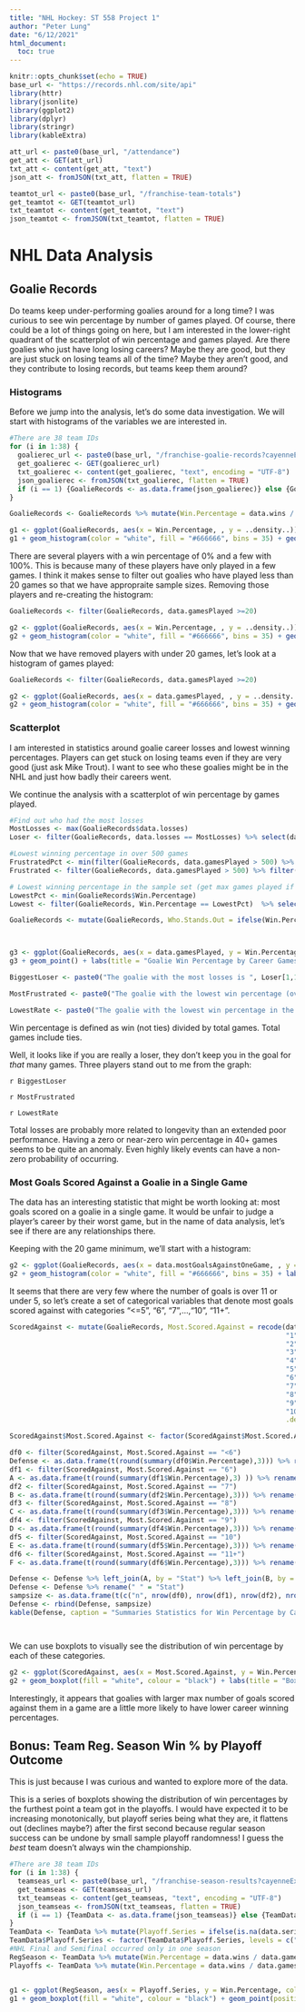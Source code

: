 ```yaml
---
title: "NHL Hockey: ST 558 Project 1"
author: "Peter Lung"
date: "6/12/2021"
html_document: 
  toc: true
---
```


```r
knitr::opts_chunk$set(echo = TRUE)
base_url <- "https://records.nhl.com/site/api"
library(httr)
library(jsonlite)
library(ggplot2)
library(dplyr)
library(stringr)
library(kableExtra)
```


```r
att_url <- paste0(base_url, "/attendance")
get_att <- GET(att_url)
txt_att <- content(get_att, "text")
json_att <- fromJSON(txt_att, flatten = TRUE)
```

```r
teamtot_url <- paste0(base_url, "/franchise-team-totals")
get_teamtot <- GET(teamtot_url)
txt_teamtot <- content(get_teamtot, "text")
json_teamtot <- fromJSON(txt_teamtot, flatten = TRUE)
```

# NHL Data Analysis 

## Goalie Records

Do teams keep under-performing goalies around for a long time? I was curious to see win percentage by number of games played. Of course, there could be a lot of things going on here, but I am interested in the lower-right quadrant of the scatterplot of win percentage and games played. Are there goalies who just have long losing careers? Maybe they are good, but they are just stuck on losing teams all of the time? Maybe they aren't good, and they contribute to losing records, but teams keep them around?

### Histograms

Before we jump into the analysis, let's do some data investigation. We will start with histograms of the variables we are interested in.

```r
#There are 38 team IDs
for (i in 1:38) {
  goalierec_url <- paste0(base_url, "/franchise-goalie-records?cayenneExp=franchiseId=",toString(i))
  get_goalierec <- GET(goalierec_url)
  txt_goalierec <- content(get_goalierec, "text", encoding = "UTF-8")
  json_goalierec <- fromJSON(txt_goalierec, flatten = TRUE)
  if (i == 1) {GoalieRecords <- as.data.frame(json_goalierec)} else {GoalieRecords <- rbind(GoalieRecords, as.data.frame(json_goalierec))}
}

GoalieRecords <- GoalieRecords %>% mutate(Win.Percentage = data.wins / data.gamesPlayed)

g1 <- ggplot(GoalieRecords, aes(x = Win.Percentage, , y = ..density..))
g1 + geom_histogram(color = "white", fill = "#666666", bins = 35) + geom_density(color = "blue") + labs(title = "Histogram for Win Percentage")

```

There are several players with a win percentage of 0% and a few with 100%. This is because many of these players have only played in a few games. I think it makes sense to filter out goalies who have played less than 20 games so that we have appropraite sample sizes. Removing those players and re-creating the histogram:

```r
GoalieRecords <- filter(GoalieRecords, data.gamesPlayed >=20)

g2 <- ggplot(GoalieRecords, aes(x = Win.Percentage, , y = ..density..))
g2 + geom_histogram(color = "white", fill = "#666666", bins = 35) + geom_density(color = "blue") + labs(title = "Histogram for Win Percentage (at least 20 games)")
```

Now that we have removed players with under 20 games, let's look at a histogram of games played:

```r
GoalieRecords <- filter(GoalieRecords, data.gamesPlayed >=20)

g2 <- ggplot(GoalieRecords, aes(x = data.gamesPlayed, , y = ..density..))
g2 + geom_histogram(color = "white", fill = "#666666", bins = 35) + geom_density(color = "blue") + labs(title = "Histogram for Games Played")
```

### Scatterplot

I am interested in statistics around goalie career losses and lowest winning percentages. Players can get stuck on losing teams even if they are very good (just ask Mike Trout). I want to see who these goalies might be in the NHL and just how badly their careers went.

We continue the analysis with a scatterplot of win percentage by games played.

```r
#Find out who had the most losses
MostLosses <- max(GoalieRecords$data.losses)
Loser <- filter(GoalieRecords, data.losses == MostLosses) %>% select(data.firstName, data.lastName, data.gamesPlayed)

#Lowest winning percentage in over 500 games
FrustratedPct <- min(filter(GoalieRecords, data.gamesPlayed > 500) %>% select(Win.Percentage))
Frustrated <- filter(GoalieRecords, data.gamesPlayed > 500) %>% filter(Win.Percentage == min(FrustratedPct))  %>% select(data.firstName, data.lastName, data.gamesPlayed)

# Lowest winning percentage in the sample set (get max games played if there's a tie)
LowestPct <- min(GoalieRecords$Win.Percentage)
Lowest <- filter(GoalieRecords, Win.Percentage == LowestPct)  %>% select(data.firstName, data.lastName, data.gamesPlayed) %>% filter(data.gamesPlayed == max(data.gamesPlayed))

GoalieRecords <- mutate(GoalieRecords, Who.Stands.Out = ifelse(Win.Percentage == LowestPct , paste0(data.firstName, " ", data.lastName), ifelse(Win.Percentage == FrustratedPct, paste0(data.firstName, " ", data.lastName), ifelse(data.losses == MostLosses, paste0(data.firstName, " ", data.lastName), "Everybody Else"))))



g3 <- ggplot(GoalieRecords, aes(x = data.gamesPlayed, y = Win.Percentage, color = Who.Stands.Out))
g3 + geom_point() + labs(title = "Goalie Win Percentage by Career Games Played") + xlab("Games Played") + ylab("Win Percentage") + scale_color_manual(values=c("grey60", "green3", "firebrick3", "darkorange2"))

BiggestLoser <- paste0("The goalie with the most losses is ", Loser[1,1]," " , Loser[1,2], " with ", toString(MostLosses), ".")

MostFrustrated <- paste0("The goalie with the lowest win percentage (over 500 games) is ", Frustrated[1,1]," ", Frustrated[1,2], " at ", toString(round(100 * FrustratedPct, 1)),"% in ", toString(Frustrated[1,3]), " games.")

LowestRate <- paste0("The goalie with the lowest win percentage in the whole sample is ", Lowest[1,1]," ", Lowest[1,2], " at ", toString(round(LowestPct, 1)), "% in ", toString(Lowest[1,3]), " games.")
```

Win percentage is defined as win (not ties) divided by total games. Total games include ties.

Well, it looks like if you are really a loser, they don't keep you in the goal for *that* many games. Three players stand out to me from the graph:

`r BiggestLoser`

`r MostFrustrated`

`r LowestRate`

Total losses are probably more related to longevity than an extended poor performance. Having a zero or near-zero win percentage in 40+ games seems to be quite an anomaly. Even highly likely events can have a non-zero probability of occurring.

### Most Goals Scored Against a Goalie in a Single Game

The data has an interesting statistic that might be worth looking at: most goals scored on a goalie in a single game. It would be unfair to judge a player's career by their worst game, but in the name of data analysis, let's see if there are any relationships there.

Keeping with the 20 game minimum, we'll start with a histogram:

```r
g2 <- ggplot(GoalieRecords, aes(x = data.mostGoalsAgainstOneGame, , y = ..density..))
g2 + geom_histogram(color = "white", fill = "#666666", bins = 35) + labs(title = "Histogram for Single Game Goals Scored Against")
```

It seems that there are very few where the number of goals is over 11 or under 5, so let's create a set of categorical variables that denote most goals scored against with categories "<=5", "6", "7",...,"10", "11+". 

```r
ScoredAgainst <- mutate(GoalieRecords, Most.Scored.Against = recode(data.mostGoalsAgainstOneGame,
                                                                    "1" = "<6",
                                                                    "2" = "<6",
                                                                    "3" = "<6",
                                                                    "4" = "<6",
                                                                    "5" = "<6",
                                                                    "6" = "6",
                                                                    "7" = "7",
                                                                    "8" = "8",
                                                                    "9" = "9",
                                                                    "10" = "10",
                                                                    .default = "11+"))

ScoredAgainst$Most.Scored.Against <- factor(ScoredAgainst$Most.Scored.Against, levels = c("<6", "6", "7", "8", "9", "10", "11+"))

df0 <- filter(ScoredAgainst, Most.Scored.Against == "<6")
Defense <- as.data.frame(t(round(summary(df0$Win.Percentage),3))) %>% rename(Stat = Var2) %>% select(Stat, Freq)  %>% rename("<6" = "Freq")
df1 <- filter(ScoredAgainst, Most.Scored.Against == "6")
A <- as.data.frame(t(round(summary(df1$Win.Percentage),3) )) %>% rename(Stat = Var2) %>% select(Stat, Freq) %>% rename("6" = "Freq")
df2 <- filter(ScoredAgainst, Most.Scored.Against == "7")
B <- as.data.frame(t(round(summary(df2$Win.Percentage),3))) %>% rename(Stat = Var2) %>% select(Stat, Freq) %>% rename("7" = "Freq")
df3 <- filter(ScoredAgainst, Most.Scored.Against == "8")
C <- as.data.frame(t(round(summary(df3$Win.Percentage),3))) %>% rename(Stat = Var2) %>% select(Stat, Freq) %>% rename("8" = "Freq")
df4 <- filter(ScoredAgainst, Most.Scored.Against == "9")
D <- as.data.frame(t(round(summary(df4$Win.Percentage),3))) %>% rename(Stat = Var2) %>% select(Stat, Freq) %>% rename("9" = "Freq")
df5 <- filter(ScoredAgainst, Most.Scored.Against == "10")
E <- as.data.frame(t(round(summary(df5$Win.Percentage),3))) %>% rename(Stat = Var2) %>% select(Stat, Freq) %>% rename("10" = "Freq")
df6 <- filter(ScoredAgainst, Most.Scored.Against == "11+")
F <- as.data.frame(t(round(summary(df6$Win.Percentage),3))) %>% rename(Stat = Var2) %>% select(Stat, Freq) %>% rename("11+" = "Freq")

Defense <- Defense %>% left_join(A, by = "Stat") %>% left_join(B, by = "Stat") %>% left_join(C, by = "Stat") %>% left_join(D, by = "Stat") %>% left_join(E, by = "Stat") %>% left_join(F, by = "Stat")
Defense <- Defense %>% rename(" " = "Stat")
sampsize <- as.data.frame(t(c("n", nrow(df0), nrow(df1), nrow(df2), nrow(df3), nrow(df4), nrow(df5), nrow(df6)))) %>% rename(" " = "V1", "<6" = "V2", "6" = "V3", "7" = "V4", "8" = "V5", "9" = "V6", "10" = "V7", "11+" = "V8")
Defense <- rbind(Defense, sampsize)
kable(Defense, caption = "Summaries Statistics for Win Percentage by Career Most Goals Scored Against", digits = 3) %>% kable_styling()




```

We can use boxplots to visually see the distribution of win percentage by each of these categories.

```r
g2 <- ggplot(ScoredAgainst, aes(x = Most.Scored.Against, y = Win.Percentage, color = Most.Scored.Against))
g2 + geom_boxplot(fill = "white", colour = "black") + labs(title = "Boxplots of Win Percentage by Most Goals Scored Against") + geom_point(position = "jitter")
```

Interestingly, it appears that goalies with larger max number of goals scored against them in a game are a little more likely to have lower career winning percentages.

## Bonus: Team Reg. Season Win % by Playoff Outcome

This is just because I was curious and wanted to explore more of the data.

This is a series of boxplots showing the distribution of win percentages by the furthest point a team got in the playoffs. I would have expected it to be increasing monotonically, but playoff series being what they are, it flattens out (declines maybe?) after the first second because regular season success can be undone by small sample playoff randomness! I guess the *best* team doesn't always win the championship.

```r
#There are 38 team IDs
for (i in 1:38) {
  teamseas_url <- paste0(base_url, "/franchise-season-results?cayenneExp=franchiseId=",toString(i),"&sort=seasonId&dir=DESC")
  get_teamseas <- GET(teamseas_url)
  txt_teamseas <- content(get_teamseas, "text", encoding = "UTF-8")
  json_teamseas <- fromJSON(txt_teamseas, flatten = TRUE)
  if (i == 1) {TeamData <- as.data.frame(json_teamseas)} else {TeamData <- rbind(TeamData, as.data.frame(json_teamseas))}
}
TeamData <- TeamData %>% mutate(Playoff.Series = ifelse(is.na(data.seriesTitle), "No Playoffs", data.seriesTitle))
TeamData$Playoff.Series <- factor(TeamData$Playoff.Series, levels = c("No Playoffs", "Stanley Cup Qualifiers", "1st Round", "2nd Round", "Conference Finals", "Stanley Cup Final"))
#NHL Final and Semifinal occurred only in one season
RegSeason <- TeamData %>% mutate(Win.Percentage = data.wins / data.gamesPlayed) %>% filter(data.gamesPlayed > 30, data.seasonId >= 20132014)
Playoffs <- TeamData %>% mutate(Win.Percentage = data.wins / data.gamesPlayed) %>% filter(data.gamesPlayed <= 30)


g1 <- ggplot(RegSeason, aes(x = Playoff.Series, y = Win.Percentage, color = Playoff.Series))
g1 + geom_boxplot(fill = "white", colour = "black") + geom_point(position = "jitter") + labs(title = "Win Percentage by Playoff Outcome, 2014 - Present") + scale_x_discrete(labels = function(Playoff.Series) str_wrap(Playoff.Series, width = 10))
```









